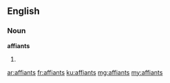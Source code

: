 ==English==

===Noun===
'''affiants'''

# {{plural of|affiant}}

[[ar:affiants]]
[[fr:affiants]]
[[ku:affiants]]
[[mg:affiants]]
[[my:affiants]]